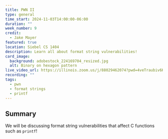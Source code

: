 ```yaml
---
title: PWN II
type: general
time_start: 2024-11-03T14:00:00-06:00
duration: ""
week_number: 9
credit:
  - Jake Mayer
featured: true
location: Siebel CS 1404
description: Learn all about format string vulnerabilities!
card_image:
  background: adobestock_224169704_resized.jpg
  alt: Binary on hexagon pattern
live_video_url: https://illinois.zoom.us/j/88029462074?pwd=4veTraubiv6KoW0yvpCeOno62XbHBI.1
recording: ""
tags:
  - pwn
  - format strings
  - printf
---
```

## Summary

We will be discussing format string vulnerabilities that affect C functions such as `printf`!
